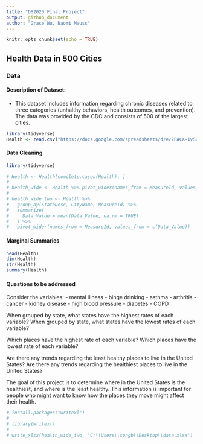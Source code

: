 ```yaml
---
title: "DS2020 Final Project"
output: github_document
author: "Grace Wu, Naomi Mauss"
---
```


```r
knitr::opts_chunk$set(echo = TRUE)
```

## Health Data in 500 Cities

### Data

#### Description of Dataset:

-   This dataset includes information regarding chronic diseases related to three categories (unhalthy behaviors, health outcomes, and prevention). The data was provided by the CDC and consists of 500 of the largest cities.

```r
library(tidyverse)
Health <- read.csv("https://docs.google.com/spreadsheets/d/e/2PACX-1vSUQCYF9DCqMvA-CLuOg_WZBE4DNy8FwTynyv_HMW0am3mAAgHpN7dopDr-DQ0mFaEQhq--dDCmVw3i/pub?output=csv")
```

#### Data Cleaning
```r

library(tidyverse)

# Health <- Health[complete.cases(Health), ]
# 
# health_wide <- Health %>% pivot_wider(names_from = MeasureId, values_from = c(Data_Value, Low_Confidence_Limit, High_Confidence_Limit))
# 
# health_wide_two <- Health %>%
#   group_by(StateDesc, CityName, MeasureId) %>%
#   summarize(
#     Data_Value = mean(Data_Value, na.rm = TRUE)
#   ) %>%
#   pivot_wider(names_from = MeasureId, values_from = c(Data_Value))

```

#### Marginal Summaries
```r
head(Health)
dim(Health)
str(Health)
summary(Health)
```

#### Questions to be addressed

Consider the variables:
- mental illness
- binge drinking
- asthma
- arthritis
- cancer
- kidney disease
- high blood pressure
- diabetes
- COPD

When grouped by state, what states have the highest rates of each variable?
When grouped by state, what states have the lowest rates of each variable?

Which places have the highest rate of each variable?
Which places have the lowest rate of each variable?

Are there any trends regarding the least healthy places to live in the United States?
Are there any trends regarding the healthiest places to live in the United States?

The goal of this project is to determine where in the United States is the healthiest, and where is the least healthy. This information is important for people who might want to know how the places they move might affect their health.


```R
# install.packages("writexl")
# 
# library(writexl)
# 
# write_xlsx(health_wide_two, 'C:\\Users\\songb\\Desktop\\data.xlsx')

```


